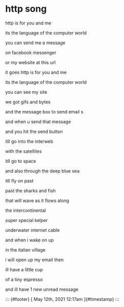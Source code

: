 

http song
=========

http is for you and me

its the language of the computer world

you can send me a message

on facebook messenger

or my website at this url

it goes http is for you and me

its the language of the computer world

you can see my site

we got gifs and bytes

and the message box to send email s

and when u send that message

and you hit the send button

itll go into the interweb

with the satellites

itll go to space

and also through the deep blue sea

itll fly on past

past the sharks and fish

that will wave as it flows along

the intercontinental

super special kelper

underwater internet cable

and when i wake on up

in the italian village

i will open up my email then

ill have a little cup

of a tiny espresso

and ill have 1 new unread message

::: {#footer}
[ May 12th, 2021 12:17am ]{#timestamp}
:::


